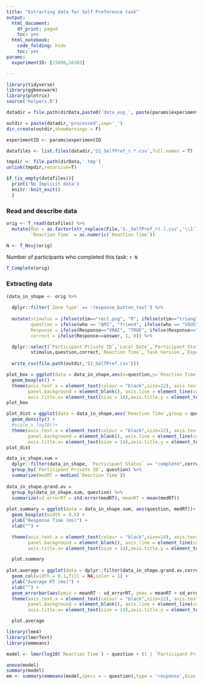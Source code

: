 ```yaml
---
title: "Extracting data for Self Preference task"
output:
  html_document:
    df_print: paged
    toc: yes
  html_notebook:
    code_folding: hide
    toc: yes
params:
  experimentID: [15096,16303]

---
```



```r
library(tidyverse)
library(ggbeeswarm)
library(plotrix)
source('helpers.R')
```

```r

datadir = file.path(dirData,paste0('data_exp_', paste(params$experimentID,collapse='-'), '_', ExperimentName[1]))

outdir = paste(datadir,'processed',sep='_')
dir.create(outdir,showWarnings = F)

experimentID <- params$experimentID

datafiles <- list.files(datadir,'S1_SelfPref_r.*.csv',full.names = T)

tmpdir <- file.path(dirData,'.tmp')
unlink(tmpdir,recursive=T)

if (is_empty(datafiles)){
  print('No Implicit data')
  knitr::knit_exit()
  }

```

### Read and describe data

```r

orig <- T_read(datafiles) %>%
  mutate(Run = as.factor(str_replace(File,'S._SelfPref_r(.).csv','\\1')),
         `Reaction Time` = as.numeric(`Reaction Time`))

N <- T_Nsuj(orig)


```

Number of participants who completed this task:
`r N`

```r

T_Complete(orig)

```

### Extracting data

```r

(data_in_shape <- orig %>%
   
  dplyr::filter(`Zone Type` == 'response_button_text') %>%
   
  mutate(stimulus = ifelse(stim=="rect.png", "R", ifelse(stim=="triangle.png", "T", ifelse(stim=="penta.png", "P",999))),
         question = ifelse(who == "AMI", "friend", ifelse(who == "VOUS", "you", ifelse(who == "AUTRE", "other", 999))),
         Response = ifelse(Response=="VRAI", "TRUE", ifelse(Response=="FAUX","FALSE",999)),
         correct = ifelse(Response==answer, 1, 0)) %>%

  dplyr::select(`Participant Private ID`,`Local Date`,`Participant Status`,Run,Response,
         stimulus,question,correct,`Reaction Time`,`Task Version`,`Experiment ID`) %>%
  
  write_csv(file.path(outdir,'S1_SelfPref.csv')))
```


```r
plot_box = ggplot(data = data_in_shape,aes(x=question,y=`Reaction Time`)) +
  geom_boxplot() +
  theme(axis.text.x = element_text(colour = "black",size=12), axis.text.y = element_text(colour = "black",size = 12),panel.grid.major = element_blank(), panel.grid.minor = element_blank(),
        panel.background = element_blank(), axis.line = element_line(colour = "black",size=0.5),axis.ticks =element_line(colour = "black",size=0.5) , 
        axis.title.x= element_text(size = 14),axis.title.y = element_text(size = 14)) 
plot_box

plot_dist = ggplot(data = data_in_shape,aes(`Reaction Time`,group = question, color = question)) +
  geom_density() +
  #scale_x_log10()+
  theme(axis.text.x = element_text(colour = "black",size=12), axis.text.y = element_text(colour = "black",size = 12),panel.grid.major =   element_blank(), panel.grid.minor = element_blank(),
        panel.background = element_blank(), axis.line = element_line(colour = "black",size=0.5),axis.ticks =element_line(colour = "black",size=0.5) , 
        axis.title.x= element_text(size = 14),axis.title.y = element_text(size = 14)) 
plot_dist

```

```r
data_in_shape.sum = 
  dplyr::filter(data_in_shape, `Participant Status` == "complete",correct ==1) %>%
  group_by(`Participant Private ID`, question) %>%
  summarize(medRT = median(`Reaction Time`))
  
data_in_shape.grand.av =
  group_by(data_in_shape.sum, question) %>%
  summarize(sd_errorRT = std.error(medRT), meanRT = mean(medRT))
  
plot.summary = ggplot(data = data_in_shape.sum, aes(question, medRT))+
  geom_boxplot(width = 0.5) + 
  ylab("Response Time (ms)") + 
  xlab("") +

  theme(axis.text.x = element_text(colour = "black",size=14), axis.text.y = element_text(colour = "black",size = 11),panel.grid.major =   element_blank(), panel.grid.minor = element_blank(),
        panel.background = element_blank(), axis.line = element_line(colour = "black",size=0.5),axis.ticks =element_line(colour = "black",size=0.5) , 
        axis.title.x= element_text(size = 14),axis.title.y = element_text(size = 14)) 

  plot.summary
  
plot.average = ggplot(data = dplyr::filter(data_in_shape.grand.av,correct==1), aes(question, meanRT))+
  geom_col(width = 0.1,fill = NA,color = 1) + 
  ylab("Average RT (ms)") + 
  xlab("") +
  geom_errorbar(aes(ymin = meanRT - sd_errorRT, ymax = meanRT + sd_errorRT), width = 0.0001) + 
  theme(axis.text.x = element_text(colour = "black",size=12), axis.text.y = element_text(colour = "black",size = 12),panel.grid.major =   element_blank(), panel.grid.minor = element_blank(),
        panel.background = element_blank(), axis.line = element_line(colour = "black",size=0.5),axis.ticks =element_line(colour = "black",size=0.5) , 
        axis.title.x= element_text(size = 14),axis.title.y = element_text(size = 14)) 

  plot.average
```

```r
library(lme4)
library(lmerTest)
library(emmeans)

model <- lmer(log10(`Reaction Time`) ~ question + (1 | `Participant Private ID`), data = dplyr::filter(data_in_shape, correct =1))

anova(model)
summary(model)
em <- summary(emmeans(model,specs = ~ question),type = 'response',bias.adj = T)



```





